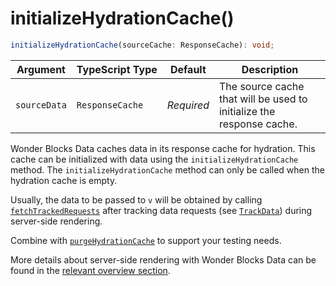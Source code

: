 
<Meta
    title="Packages / Data / Exports / initializeHydrationCache()"
/>

# initializeHydrationCache()

```ts
initializeHydrationCache(sourceCache: ResponseCache): void;
```

| Argument     | TypeScript Type | Default    | Description                                                          |
| ------------ | --------------- | ---------- | -------------------------------------------------------------------- |
| `sourceData` | `ResponseCache` | _Required_ | The source cache that will be used to initialize the response cache. |

Wonder Blocks Data caches data in its response cache for hydration. This cache can be initialized with data using the `initializeHydrationCache` method.
The `initializeHydrationCache` method can only be called when the hydration cache is empty.

Usually, the data to be passed to `v` will be obtained by calling <a href="./?path=/docs/packages-data-exports-fetchtrackedrequests--docs">`fetchTrackedRequests`</a> after tracking data requests (see <a href="./?path=/docs/packages-data-exports-trackdata--docs">`TrackData`</a>) during server-side rendering.

Combine with <a href="./?path=/docs/packages-data-exports-purgehydrationcache--docs">`purgeHydrationCache`</a> to support your testing needs.

More details about server-side rendering with Wonder Blocks Data can be found in the <a href="./?path=/docs/packages-data-server-side-rendering-and-hydration--docs">relevant overview section</a>.
